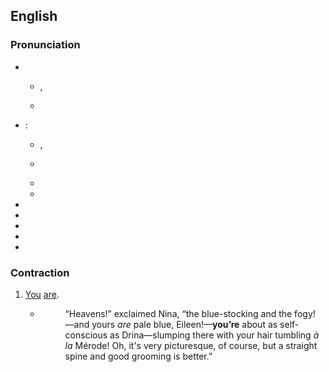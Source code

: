 {{also|youre}}
==English==

===Pronunciation===
* {{a|UK}}
** {{a|stressed}} {{enPR|yo͝o(r)|yô(r)}}, {{IPA|/jʊə(ɹ)/|/jɔː(ɹ)/|lang=en}}
** {{a|unstressed}} {{IPA|/jə(ɹ)/|lang=en}}
* {{a|US}}:
** {{a|stressed}} {{enPR|yo͝or|yôr}}, {{IPA|/jʊɹ/|/jɔɹ/|lang=en}}
** {{a|unstressed}} {{IPA|/jɚ/|lang=en}}
** {{audio|En-us-you're.ogg|Audio (US) {{a|stressed}}|lang=en}}
** {{audio|En-us-you're2.ogg|Audio (US) {{a|stressed}}|lang=en}}
* {{rhymes|ʊə(r)|lang=en}}
* {{rhymes|ɔː(r)|lang=en}}
* {{rhymes|ə(ɹ)|lang=en}}
* {{homophones|lang=en|your}}
* {{homophones|lang=en|yore}}

===Contraction===
{{en-cont}}

# [[you|You]] [[are]].
#: {{ux|en|'''You’re''' smarter than I am!}}
#* {{RQ:Chmbrs YngrSt|IX}}
#*: “Heavens!” exclaimed Nina, “the blue-stocking and the fogy! —and yours ''are'' pale blue, Eileen!—'''you’re''' about as self-conscious as Drina—slumping there with your hair tumbling ''à la'' Mérode! Oh, it's very picturesque, of course, but a straight spine and good grooming is better.{{nb...}}”